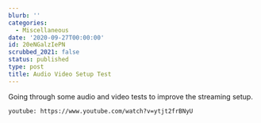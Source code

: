```yaml
---
blurb: ''
categories:
  - Miscellaneous
date: '2020-09-27T00:00:00'
id: 20eNGalzIePN
scrubbed_2021: false
status: published
type: post
title: Audio Video Setup Test
---
```


Going through some audio and video tests to improve the streaming setup.

`youtube: https://www.youtube.com/watch?v=ytjt2frBNyU`
